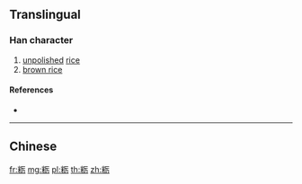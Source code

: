 {{character info/new}}
{{also|糲}}
==Translingual==

===Han character===
{{Han char|rn=119|rad=米|as=05|sn=11|four=|canj=FDMMS|ids=⿰米历}}

# [[unpolished]] [[rice]]
# [[brown rice]]

====References====
* {{Han ref|kx=0908.121|dkj=26920|hdz=53144.080|uh=7C9D|ud=31901}}

----

==Chinese==
{{zh-see|糲}}

[[fr:粝]]
[[mg:粝]]
[[pl:粝]]
[[th:粝]]
[[zh:粝]]